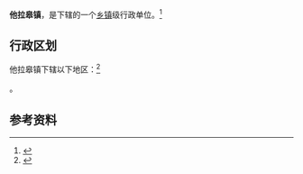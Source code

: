 {{中国乡级行政区|21/13/02/101/000}}

'''他拉皋镇'''，是{{PRC admin/fullname|21/13/02/101/000|3}}下辖的一个[[乡镇|乡镇]]级行政单位。<ref>{{PRC admin/ref sgc|{{PRC admin/parent|21/13/02/101/000}}}}</ref>

== 行政区划 ==

他拉皋镇下辖以下地区：<ref>{{PRC admin/ref sgc|21/13/02/101/000}}</ref>

{{PRC admin/children|21/13/02/101/000}}。

== 参考资料 ==

{{reflist}}

{{行政区划小作品}}
{{PRC admin/navcat|21/13/02/101/000}}